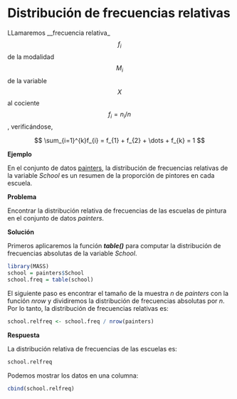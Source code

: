 
# Distribución de frecuencias relativas

LLamaremos __frecuencia relativa_ $$f_{i}$$ de la modalidad $$M_{i}$$ de la variable $$X$$ al cociente $$f_{i} = n_{i}/n$$, verificándose,

$$
\sum_{i=1}^{k}f_{i} = f_{1} + f_{2} + \dots + f_{k} = 1
$$

__Ejemplo__

En el conjunto de datos [painters](./README.md), la distribución de frecuencias relativas de la variable _School_ es un resumen de la proporción de pintores en cada escuela.

__Problema__

Encontrar la distribución relativa de frecuencias de las escuelas de pintura en el conjunto de datos _painters_.

__Solución__

Primeros aplicaremos la función ___table()___ para computar la distribución de frecuencias absolutas de la variable _School_.

```r
library(MASS)
school = painters$School
school.freq = table(school)
```

El siguiente paso es encontrar el tamaño de la muestra $n$ de _painters_ con la función _nrow_ y dividiremos la distribución de frecuencias absolutas por $n$. Por lo tanto, la distribución de frecuencias relativas es:

```r
school.relfreq <- school.freq / nrow(painters)

```

__Respuesta__

La distribución relativa de frecuencias de las escuelas es:

```r
school.relfreq

```
Podemos mostrar los datos en una columna:

```r
cbind(school.relfreq)

```







